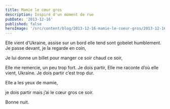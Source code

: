 ```yaml
---
title: Mamie le cœur gros
description: Inspiré d'un moment de rue
pubDate: '2013-12-16'
published: false
heroImage: '/src/content/blog/2013-12-16-mamie-le-coeur-gros/2013-12-16-mamie-le-coeur-gros.jpeg'
---
```


Elle vient d’Ukraine,
assise sur un bord elle tend sont gobelet humblement. Je passe devant, je la regarde en coin,

Je lui donne un billet pour manger ce soir chaud ce soir,

Elle me remercie, un peu trop fort. Je dois partir, Elle me raconte d’où elle vient, Ukraine. Je dois partir c’est trop dur.

Elle a les yeux de mamie,

je dois partir mais j’ai le cœur gros ce soir.

Bonne nuit.
